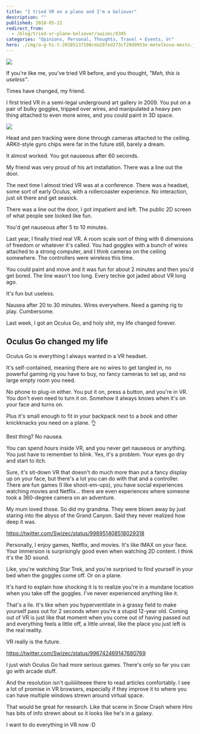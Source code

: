 ```yaml
---
title: "I tried VR on a plane and I'm a believer"
description: ""
published: 2018-05-22
redirect_from:
  - /blog/tried-vr-plane-believer/swizec/8395
categories: "Opinions, Personal, Thoughts, Travel + Events, Vr"
hero: ./img/a-g-hi-t-20185137108cda207ed273cf29d9953e-metelkova-mesto.jpg
---
```


![](https://swizec.com/blog/wp-content/uploads/2018/05/gif-of-VR-on-a-plane.gif)

If you're like me, you've tried VR before, and you thought, _"Meh, this is useless"_.

Times have changed, my friend.

I first tried VR in a semi-legal underground art gallery in 2009. You put on a pair of bulky goggles, tripped over wires, and manipulated a heavy pen thing attached to even more wires, and you could paint in 3D space.

![](./img/-mestojpgha2a1a.jpeg)

Head and pen tracking were done through cameras attached to the ceiling. ARKit-style gyro chips were far in the future still, barely a dream.

It almost worked. You got nauseous after 60 seconds.

My friend was very proud of his art installation. There was a line out the door.

The next time I almost tried VR was at a conference. There was a headset, some sort of early Oculus, with a rollercoaster experience. No interaction, just sit there and get seasick.

There was a line out the door, I got impatient and left. The public 2D screen of what people see looked like fun.

You'd get nauseous after 5 to 10 minutes.

Last year, I finally tried real VR. A room scale sort of thing with 6 dimensions of freedom or whatever it's called. You had goggles with a bunch of wires attached to a strong computer, and I think cameras on the ceiling somewhere. The controllers were wireless this time.

You could paint and move and it was fun for about 2 minutes and then you'd get bored. The line wasn't too long. Every techie got jaded about VR long ago.

It's fun but useless.

Nausea after 20 to 30 minutes. Wires everywhere. Need a gaming rig to play. Cumbersome.

Last week, I got an Oculus Go, and holy shit, my life changed forever.

## Oculus Go changed my life

Oculus Go is everything I always wanted in a VR headset.

It's self-contained, meaning there are no wires to get tangled in, no powerful gaming rig you have to buy, no fancy cameras to set up, and no large empty room you need.

No phone to plug-in either. You put it on, press a button, and you're in VR. You don't even need to turn it on. Somehow it always knows when it's on your face and turns on.

Plus it's small enough to fit in your backpack next to a book and other knickknacks you need on a plane. 👌

Best thing? No nausea.

You can spend _hours_ inside VR, and you never get nauseous or anything. You just have to remember to blink. Yes, it's a problem. Your eyes go dry and start to itch.

Sure, it's sit-down VR that doesn't do much more than put a fancy display up on your face, but there's a lot you can do with that and a controller. There are fun games (I like shoot-em-ups), you have social experiences watching movies and Netflix… there are even experiences where someone took a 360-degree camera on an adventure.

My mum loved those. So did my grandma. They were blown away by just staring into the abyss of the Grand Canyon. Said they never realized how deep it was.

https://twitter.com/Swizec/status/998951408518029318

Personally, I enjoy games, Netflix, and movies. It's like IMAX on your face. Your immersion is surprisingly good even when watching 2D content. I think it's the 3D sound.

Like, you're watching Star Trek, and you're surprised to find yourself in your bed when the goggles come off. Or on a plane.

It's hard to explain how shocking it is to realize you're in a mundane location when you take off the goggles. I've never experienced anything like it.

That's a lie. It's like when you hyperventilate in a grassy field to make yourself pass out for 2 seconds when you're a stupid 12-year old. Coming out of VR is just like that moment when you come out of having passed out and everything feels a little off, a little unreal, like the place you just left is the real reality.

VR really is the future.

https://twitter.com/Swizec/status/996742469147680769

I just wish Oculus Go had more serious games. There's only so far you can go with arcade stuff.

And the resolution isn't quiiiiiiteeee there to read articles comfortably. I see a lot of promise in VR browsers, especially if they improve it to where you can have multiple windows strewn around virtual space.

That would be great for research. Like that scene in Snow Crash where Hiro has bits of info strewn about so it looks like he's in a galaxy.

I want to do everything in VR now :D
